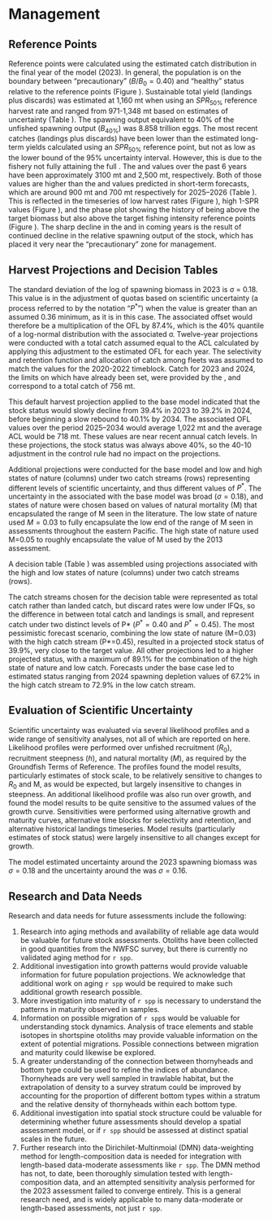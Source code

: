 # Management 

## Reference Points
Reference points were calculated using the estimated catch distribution in the final year of the model (2023). In general, the population is on the boundary between “precautionary” ($B/B_0 = 0.40$) and “healthy” status relative to the reference points (Figure \ref{fig:relspawnout}). Sustainable total yield (landings plus discards) was estimated at 1,160 mt when using an $SPR_{50\%}$ reference harvest rate and ranged from 971-1,348 mt based on estimates of uncertainty (Table \ref{tab:refPoints}). The spawning output equivalent to 40% of the unfished spawning output ($B_{40\%}$) was 8.858 trillion eggs.  The most recent catches (landings plus discards) have been lower than the estimated long-term yields calculated using an $SPR_{50\%}$ reference point, but not as low as the lower bound of the 95% uncertainty interval. However, this is due to the fishery not fully attaining the full \gls{acl}. The \gls{ofl} and \gls{abc} values over the past 6 years have been approximately 3100 mt and 2,500 mt, respectively. Both of those values are higher than the \gls{ofl} and \gls{acl} values predicted in short-term forecasts, which are around 900 mt and 700 mt respectively for 2025–2026 (Table \ref{tab:projections}). This is reflected in the timeseries of low harvest rates (Figure \ref{fig:summary_f}), high 1-SPR values (Figure \ref{fig:spr_trajectory}), and the phase plot showing the history of being above the target biomass but also above the target fishing intensity reference points (Figure \ref{fig:phase_diagram}). The sharp decline in the \gls{ofl} and \gls{acl} in coming years is the result of continued decline in the relative spawning output of the stock, which has placed it very near the “precautionary” zone for management.

## Harvest Projections and Decision Tables
The standard deviation of the log of spawning biomass in 2023 is σ = 0.18. This value is in the adjustment of quotas based on scientific uncertainty (a process referred to by the notation “$P^*$”) when the value is greater than an assumed 0.36 minimum, as it is in this case. The associated offset would therefore be a multiplication of the OFL by 87.4%, which is the 40% quantile of a log-normal distribution with the associated σ. Twelve-year projections were conducted with a total catch assumed equal to the ACL calculated by applying this adjustment to the estimated OFL for each year. The selectivity and retention function and allocation of catch among fleets was assumed to match the values for the 2020-2022 timeblock. Catch for 2023 and 2024, the limits on which have already been set, were provided by the \gls{pfmc}, and correspond to a total catch of 756 mt.

This default harvest projection applied to the base model indicated that the stock status would slowly decline from 39.4% in 2023 to 39.2% in 2024, before beginning a slow rebound to 40.1% by 2034. The associated OFL values over the period 2025–2034 would average 1,022 mt and the average ACL would be 718 mt. These values are near recent annual catch levels. In these projections, the stock status was always above 40%, so the 40-10 adjustment in the control rule had no impact on the projections.

Additional projections were conducted for the base model and low and high states of nature (columns) under two catch streams (rows) representing different levels of scientific uncertainty, and thus different values of $P^*$. The uncertainty in the \gls{ofl} associated with the base model was broad ($\sigma = 0.18$), and states of nature were chosen based on values of natural mortality (M) that encapsulated the range of M seen in the literature. The low state of nature used $M=0.03$ to fully encapsulate the low end of the range of M seen in assessments throughout the eastern Pacific. The high state of nature used M=0.05 to roughly encapsulate the value of M used by the 2013 assessment. 

A decision table (Table \ref{tab:decisiontable}) was assembled using projections associated with the high and low states of nature (columns) under two catch streams (rows).

The catch streams chosen for the decision table were represented as total catch rather than landed catch, but discard rates were low under IFQs, so the difference in between total catch and landings is small, and represent catch under two distinct levels of P* ($P^*=0.40$ and $P^*=0.45$). The most pessimistic forecast scenario, combining the low state of nature (M=0.03) with the high catch stream (P*=0.45), resulted in a projected stock status of 39.9%, very close to the target value. All other projections led to a higher projected status, with a maximum of 89.1% for the combination of the high state of nature and low catch. Forecasts under the base case led to estimated status ranging from 2024 spawning depletion values of 67.2% in the high catch stream to 72.9% in the low catch stream.

## Evaluation of Scientific Uncertainty
Scientific uncertainty was evaluated via several likelihood profiles and a wide range of sensitivity analyses, not all of which are reported on here. Likelihood profiles were performed over unfished recruitment ($R_0$), recruitment steepness ($h$), and natural mortality ($M$), as required by the Groundfish Terms of Reference. The profiles found the model results, particularly estimates of stock scale, to be relatively sensitive to changes to $R_0$ and M, as would be expected, but largely insensitive to changes in steepness. An additional likelihood profile was also run over growth, and found the model results to be quite sensitive to the assumed values of the growth curve. Sensitivities were performed using alternative growth and maturity curves, alternative time blocks for selectivity and retention, and alternative historical landings timeseries. Model results (particularly estimates of stock status) were largely insensitive to all changes except for growth.

The model estimated uncertainty around the 2023 spawning biomass was $\sigma = 0.18$ and the uncertainty around the \gls{ofl} was $\sigma = 0.16$.


## Research and Data Needs
Research and data needs for future assessments include the following: 

1. Research into aging methods and availability of reliable age data would be valuable for future stock assessments. Otoliths have been collected in good quantities from the NWFSC survey, but there is currently no validated aging method for `r spp`. 
2. Additional investigation into growth patterns would provide valuable information for future population projections. We acknowledge that additional work on aging `r spp` would be required to make such additional growth research possible.
3. More investigation into maturity of `r spp` is necessary to understand the patterns in maturity observed in \gls{s-wcgbt} samples. 
4. Information on possible migration of `r spp`s would be valuable for understanding stock dynamics. Analysis of trace elements and stable isotopes in shortspine otoliths may provide valuable information on the extent of potential migrations. Possible connections between migration and maturity could likewise be explored. 
5. A greater understanding of the connection between thornyheads and bottom type could be used to refine the indices of abundance. Thornyheads are very well sampled in trawlable habitat, but the extrapolation of density to a survey stratum could be improved by accounting for the proportion of different bottom types within a stratum and the relative density of thornyheads within each bottom type.
6. Additional investigation into spatial stock structure could be valuable for determining whether future assessments should develop a spatial assessment model, or if `r spp` should be assessed at distinct spatial scales in the future.
7. Further research into the Dirichilet-Multinmoial (DMN) data-weighting method for length-composition data is needed for integration with length-based data-moderate assessments like `r spp`. The DMN method has not, to date, been thoroughly simulation tested with length-composition data, and an attempted sensitivity analysis performed for the 2023 assessment failed to converge entirely. This is a general research need, and is widely applicable to many data-moderate or length-based assessments, not just `r spp`.


